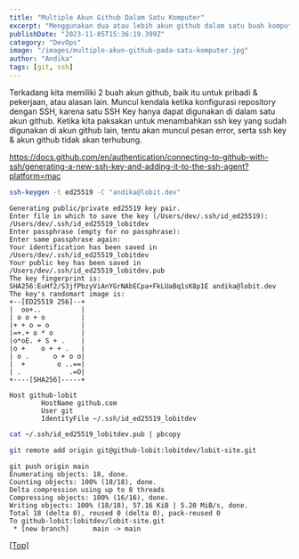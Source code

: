 ```yaml
---
title: "Multiple Akun Github Dalam Satu Komputer"
excerpt: "Menggunakan dua atau lebih akun github dalam satu buah komputer"
publishDate: "2023-11-05T15:36:19.399Z"
category: "DevOps"
image: "/images/multiple-akun-github-pada-satu-komputer.jpg"
author: "Andika"
tags: [git, ssh]
---
```


Terkadang kita memiliki 2 buah akun github, baik itu untuk pribadi & pekerjaan, atau alasan lain. Muncul kendala ketika konfigurasi repository dengan SSH, karena satu SSH Key hanya dapat digunakan di dalam satu akun github. Ketika kita paksakan untuk menambahkan ssh key yang sudah digunakan di akun github lain, tentu akan muncul pesan error, serta ssh key & akun github tidak akan terhubung.

https://docs.github.com/en/authentication/connecting-to-github-with-ssh/generating-a-new-ssh-key-and-adding-it-to-the-ssh-agent?platform=mac

```bash
ssh-keygen -t ed25519 -C "andika@lobit.dev"
```

```
Generating public/private ed25519 key pair.
Enter file in which to save the key (/Users/dev/.ssh/id_ed25519): /Users/dev/.ssh/id_ed25519_lobitdev
Enter passphrase (empty for no passphrase): 
Enter same passphrase again: 
Your identification has been saved in /Users/dev/.ssh/id_ed25519_lobitdev
Your public key has been saved in /Users/dev/.ssh/id_ed25519_lobitdev.pub
The key fingerprint is:
SHA256:EuHf2/S3jfPbzyViAnYGrNAbECpa+FkLUaBq1sK8p1E andika@lobit.dev
The key's randomart image is:
+--[ED25519 256]--+
|  oo+..          |
| o o + o         |
|+ + o = o        |
|=+.+ o * o       |
|o*oE. + S + .    |
|o +    o + + .   |
| o .      o + o o|
|  +        o ..==|
| .            .=O|
+----[SHA256]-----+
```


```
Host github-lobit
        HostName github.com
        User git
        IdentityFile ~/.ssh/id_ed25519_lobitdev
```

```bash
cat ~/.ssh/id_ed25519_lobitdev.pub | pbcopy
```

```bash
git remote add origin git@github-lobit:lobitdev/lobit-site.git
```

```
git push origin main                                        
Enumerating objects: 18, done.
Counting objects: 100% (18/18), done.
Delta compression using up to 8 threads
Compressing objects: 100% (16/16), done.
Writing objects: 100% (18/18), 57.16 KiB | 5.20 MiB/s, done.
Total 18 (delta 0), reused 0 (delta 0), pack-reused 0
To github-lobit:lobitdev/lobit-site.git
 * [new branch]      main -> main
```

[[Top]](#top)
